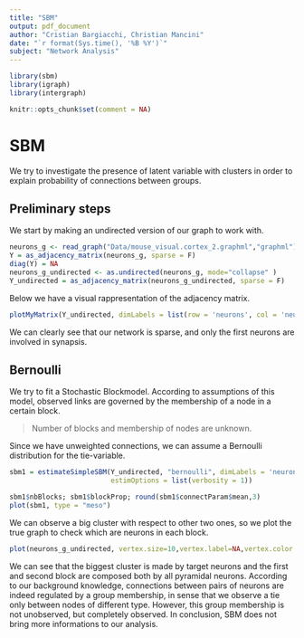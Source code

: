 ```yaml
---
title: "SBM"
output: pdf_document
author: "Cristian Bargiacchi, Christian Mancini"
date: "`r format(Sys.time(), '%B %Y')`" 
subject: "Network Analysis"
---
```

```r
library(sbm)
library(igraph)
library(intergraph)
```

```r
knitr::opts_chunk$set(comment = NA)
```
# SBM

We try to investigate the presence of latent variable with clusters in order to explain probability of connections between groups. 

## Preliminary steps

We start by making an undirected version of our graph to work with. 

```r
neurons_g <- read_graph("Data/mouse_visual.cortex_2.graphml","graphml")
Y = as_adjacency_matrix(neurons_g, sparse = F)
diag(Y) = NA
neurons_g_undirected <- as.undirected(neurons_g, mode="collapse" )
Y_undirected = as_adjacency_matrix(neurons_g_undirected, sparse = F)
```

Below we have a visual rappresentation of the adjacency matrix. 

```r
plotMyMatrix(Y_undirected, dimLabels = list(row = 'neurons', col = 'neurons'))
```

We can clearly see that our network is sparse, and only the first neurons are involved in synapsis. 

## Bernoulli

We try to fit a Stochastic Blockmodel. According to assumptions of this model, observed links are governed by the membership of a node in a certain block. 

> Number of blocks and membership of nodes are unknown.

Since we have unweighted connections, we can assume a Bernoulli distribution for the tie-variable.

```r
sbm1 = estimateSimpleSBM(Y_undirected, "bernoulli", dimLabels = 'neurons', 
                         estimOptions = list(verbosity = 1))
```
```r
sbm1$nbBlocks; sbm1$blockProp; round(sbm1$connectParam$mean,3)
plot(sbm1, type = "meso")
```

We can observe a big cluster with respect to other two ones, so we plot the true graph to check which are neurons in each block.

```r
plot(neurons_g_undirected, vertex.size=10,vertex.label=NA,vertex.color = sbm1$memberships)
```
We can see that the biggest cluster is made by target neurons and the first and second block are composed both by all pyramidal neurons. 
According to our background knowledge, connections between pairs of neurons are indeed regulated by a group membership, in sense that we observe a tie only between nodes of different type. However, this group membership is not unobserved, but completely observed. 
In conclusion, SBM does not bring more informations to our analysis.

